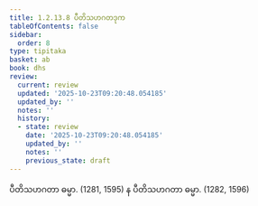 ```yaml
---
title: 1.2.13.8 ပီတိသဟဂတဒုက
tableOfContents: false
sidebar:
  order: 8
type: tipitaka
basket: ab
book: dhs
review:
  current: review
  updated: '2025-10-23T09:20:48.054185'
  updated_by: ''
  notes: ''
  history:
  - state: review
    date: '2025-10-23T09:20:48.054185'
    updated_by: ''
    notes: ''
    previous_state: draft
---
```



<ReviewStatus review={frontmatter.review} showDetails={true} />

<HypothesisAnnotation frontmatter={frontmatter} />

<DynamicBreadcrumb />

<Division number="112" book="dhs" e="ch" v="29" p="14">

<Paragraph number="259" book="dhs">
ပီတိသဟဂတာ ဓမ္မာ. (<Emphasis>1281, 1595</Emphasis>)
</Paragraph>

<Paragraph number="260" book="dhs">
န ပီတိသဟဂတာ ဓမ္မာ. (<Emphasis>1282, 1596</Emphasis>)
</Paragraph>
</Division>